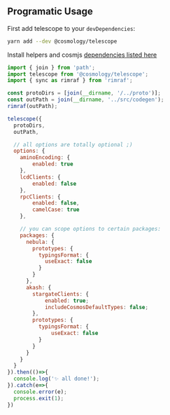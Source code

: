 ## Programatic Usage

First add telescope to your `devDependencies`:

```sh
yarn add --dev @cosmology/telescope
```

Install helpers and cosmjs [dependencies listed here](./dependencies#dependencies)

```js
import { join } from 'path';
import telescope from '@cosmology/telescope';
import { sync as rimraf } from 'rimraf';

const protoDirs = [join(__dirname, '/../proto')];
const outPath = join(__dirname, '../src/codegen');
rimraf(outPath);

telescope({
  protoDirs,
  outPath,

  // all options are totally optional ;)
  options: {
    aminoEncoding: {
        enabled: true
    },
    lcdClients: {
        enabled: false
    },
    rpcClients: {
        enabled: false,
        camelCase: true
    },

    // you can scope options to certain packages:
    packages: {
      nebula: {
        prototypes: {
          typingsFormat: {
            useExact: false
          }
        }
      },
      akash: {
        stargateClients: {
            enabled: true;
            includeCosmosDefaultTypes: false;
        },
        prototypes: {
          typingsFormat: {
              useExact: false
          }
        }
      }
    }
  }
}).then(()=>{
  console.log('✨ all done!');
}).catch(e=>{
  console.error(e);
  process.exit(1);
})
```
